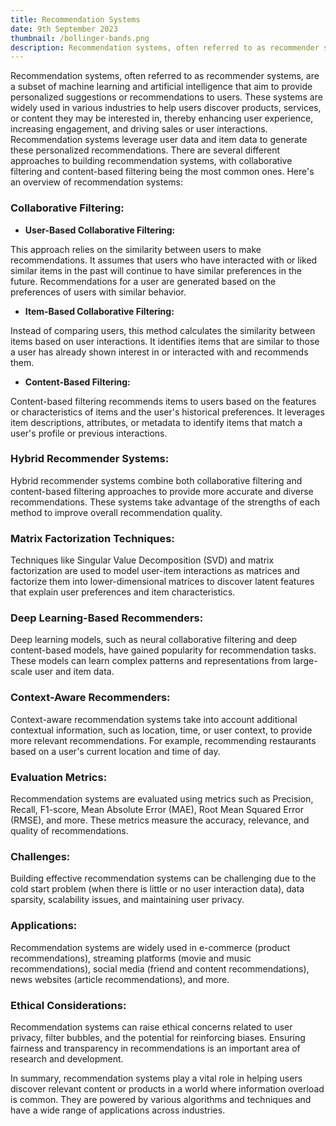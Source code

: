 ```yaml
---
title: Recommendation Systems
date: 9th September 2023
thumbnail: /bollinger-bands.png
description: Recommendation systems, often referred to as recommender systems, are a subset of machine learning and artificial intelligence that aim to provide personalized suggestions or recommendations to users. These systems are widely used in various industries to help users discover products, services, or content they may be interested in, thereby enhancing user experience, increasing engagement, and driving sales or user interactions. Recommendation systems leverage user data and item data to generate these personalized recommendations. There are several different approaches to building recommendation systems, with collaborative filtering and content-based filtering being the most common ones.
---
```


Recommendation systems, often referred to as recommender systems, are a subset of machine learning and artificial intelligence that aim to provide personalized suggestions or recommendations to users. These systems are widely used in various industries to help users discover products, services, or content they may be interested in, thereby enhancing user experience, increasing engagement, and driving sales or user interactions. Recommendation systems leverage user data and item data to generate these personalized recommendations. There are several different approaches to building recommendation systems, with collaborative filtering and content-based filtering being the most common ones. Here's an overview of recommendation systems:

### **Collaborative Filtering:**


- **User-Based Collaborative Filtering:**

This approach relies on the similarity between users to make recommendations. It assumes that users who have interacted with or liked similar items in the past will continue to have similar preferences in the future. Recommendations for a user are generated based on the preferences of users with similar behavior.

- **Item-Based Collaborative Filtering:**

Instead of comparing users, this method calculates the similarity between items based on user interactions. It identifies items that are similar to those a user has already shown interest in or interacted with and recommends them.

- **Content-Based Filtering:**

Content-based filtering recommends items to users based on the features or characteristics of items and the user's historical preferences. It leverages item descriptions, attributes, or metadata to identify items that match a user's profile or previous interactions.

### **Hybrid Recommender Systems:**

Hybrid recommender systems combine both collaborative filtering and content-based filtering approaches to provide more accurate and diverse recommendations. These systems take advantage of the strengths of each method to improve overall recommendation quality.

### **Matrix Factorization Techniques:**

Techniques like Singular Value Decomposition (SVD) and matrix factorization are used to model user-item interactions as matrices and factorize them into lower-dimensional matrices to discover latent features that explain user preferences and item characteristics.

### **Deep Learning-Based Recommenders:**

Deep learning models, such as neural collaborative filtering and deep content-based models, have gained popularity for recommendation tasks. These models can learn complex patterns and representations from large-scale user and item data.

### **Context-Aware Recommenders:**

Context-aware recommendation systems take into account additional contextual information, such as location, time, or user context, to provide more relevant recommendations. For example, recommending restaurants based on a user's current location and time of day.

### **Evaluation Metrics:**

Recommendation systems are evaluated using metrics such as Precision, Recall, F1-score, Mean Absolute Error (MAE), Root Mean Squared Error (RMSE), and more. These metrics measure the accuracy, relevance, and quality of recommendations.

### **Challenges:**

Building effective recommendation systems can be challenging due to the cold start problem (when there is little or no user interaction data), data sparsity, scalability issues, and maintaining user privacy.

### **Applications:**

Recommendation systems are widely used in e-commerce (product recommendations), streaming platforms (movie and music recommendations), social media (friend and content recommendations), news websites (article recommendations), and more.

### **Ethical Considerations:**

Recommendation systems can raise ethical concerns related to user privacy, filter bubbles, and the potential for reinforcing biases. Ensuring fairness and transparency in recommendations is an important area of research and development.

In summary, recommendation systems play a vital role in helping users discover relevant content or products in a world where information overload is common. They are powered by various algorithms and techniques and have a wide range of applications across industries.
